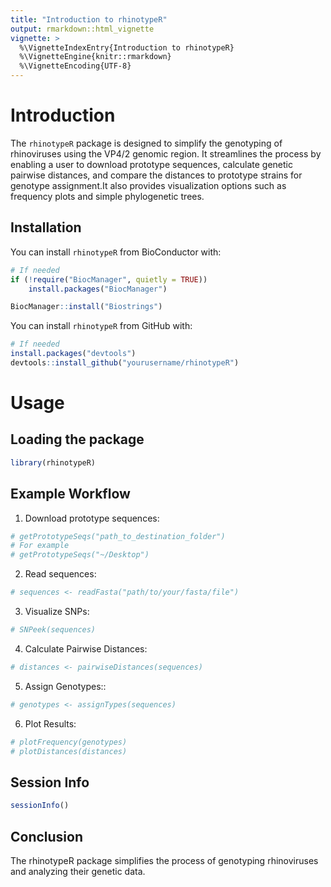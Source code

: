```yaml
---
title: "Introduction to rhinotypeR"
output: rmarkdown::html_vignette
vignette: >
  %\VignetteIndexEntry{Introduction to rhinotypeR}
  %\VignetteEngine{knitr::rmarkdown}
  %\VignetteEncoding{UTF-8}
---
```


# Introduction

The `rhinotypeR` package is designed to simplify the genotyping of rhinoviruses using the VP4/2 genomic region. It streamlines the process by enabling a user to download prototype sequences, calculate genetic pairwise distances, and compare the distances to prototype strains for genotype assignment.It also provides visualization options such as frequency plots and simple phylogenetic trees. 

## Installation

You can install `rhinotypeR` from BioConductor with:

```r
# If needed
if (!require("BiocManager", quietly = TRUE))
    install.packages("BiocManager")

BiocManager::install("Biostrings")
```

You can install `rhinotypeR` from GitHub with:

```r
# If needed
install.packages("devtools")
devtools::install_github("yourusername/rhinotypeR")
```


# Usage

## Loading the package

```r
library(rhinotypeR)
```


## Example Workflow

1. Download prototype sequences:

```r
# getPrototypeSeqs("path_to_destination_folder")
# For example
# getPrototypeSeqs("~/Desktop")
```

2. Read sequences:

```r
# sequences <- readFasta("path/to/your/fasta/file")
```

3. Visualize SNPs:

```r
# SNPeek(sequences)
```

4. Calculate Pairwise Distances:

```r
# distances <- pairwiseDistances(sequences)
```

5. Assign Genotypes::

```r
# genotypes <- assignTypes(sequences)
```

6. Plot Results:

```r
# plotFrequency(genotypes)
# plotDistances(distances)
```
## Session Info

```r
sessionInfo()
```

## Conclusion
The rhinotypeR package simplifies the process of genotyping rhinoviruses and analyzing their genetic data.
